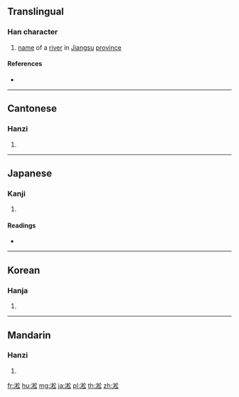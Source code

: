 {{character info/new}}
==Translingual==

===Han character===
{{Han char|rn=85|rad=水|as=08|sn=11|four=38132|canj=EDCI|ids=⿰氵松}}

# [[name]] of a [[river]] in [[Jiangsu]] [[province]]

====References====
* {{Han ref|kx=0630.090|dkj=17651|dj=1032.100|hdz=31643.010|uh=6DDE|ud=28126|bh=B253|bd=45651}}

----

==Cantonese==

===Hanzi===
{{yue-hanzi|jyut=|y=sung1}}

# {{defn|lang=yue|sort=水08}}

----

==Japanese==

===Kanji===
{{ja-kanji|grade=|rs=水08}}

# {{defn|lang=ja|sort=水08}}

====Readings====
* {{ja-readings|on=[[しょう]] (shō), [[しゅ]] (shu)|kun=}}

----

==Korean==

===Hanja===
{{ko-hanja|hangeul=[[송]]|eumhun=|rv=song|mr=song|y=song}}

# {{defn|lang=ko|sort=水08}}

----

==Mandarin==

===Hanzi===
{{cmn-hanzi|pin=[[sōng]] ([[song1]])|wg=sung<sup>1</sup>}}

# {{defn|lang=cmn|sort=水08}}

[[fr:淞]]
[[hu:淞]]
[[mg:淞]]
[[ja:淞]]
[[pl:淞]]
[[th:淞]]
[[zh:淞]]